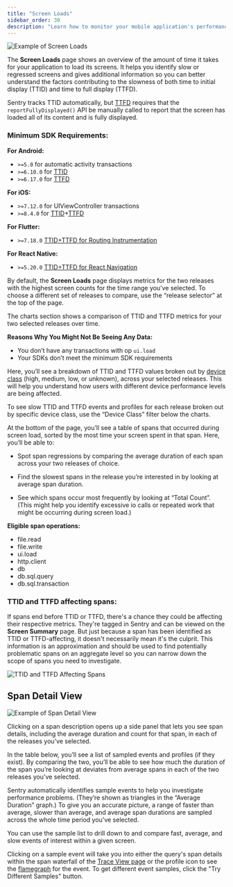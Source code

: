 ```yaml
---
title: "Screen Loads"
sidebar_order: 30
description: "Learn how to monitor your mobile application's performance by using Screen Loads to get better visibility on your application's TTID and TTFD performance."
---
```


<Include name="feature-limited-on-team-retention.mdx" />

![Example of Screen Loads](./img/screen-loads.png)

The **Screen Loads** page shows an overview of the amount of time it takes for your application to load its screens. It helps you identify slow or regressed screens and gives additional information so you can better understand the factors contributing to the slowness of both time to initial display (TTID) and time to full display (TTFD).

Sentry tracks TTID automatically, but [TTFD](/product/insights/mobile-vitals/#time-to-initial-display-and-time-to-full-display) requires that the `reportFullyDisplayed()` API be manually called to report that the screen has loaded all of its content and is fully displayed.

### Minimum SDK Requirements:

**For Android:**

- `>=5.0` for automatic activity transactions
- `>=6.10.0` for [TTID](/platforms/android/tracing/instrumentation/automatic-instrumentation/#time-to-initial-display)
- `>=6.17.0` for [TTFD](/platforms/android/tracing/instrumentation/automatic-instrumentation/#time-to-full-display)

**For iOS:**

- `>=7.12.0` for UIViewController transactions
- `>=8.4.0` for [TTID](/platforms/apple/guides/ios/tracing/instrumentation/automatic-instrumentation/#time-to-initial-display)+[TTFD](/platforms/apple/guides/ios/tracing/instrumentation/automatic-instrumentation/#time-to-full-display)

**For Flutter:**

- `>=7.18.0` [TTID+TTFD for Routing Instrumentation](/platforms/flutter/integrations/routing-instrumentation/#time-to-initial-display)

**For React Native:**

- `>=5.20.0` [TTID+TTFD for React Navigation](/platforms/react-native/performance/instrumentation/time-to-display/)

By default, the **Screen Loads** page displays metrics for the two releases with the highest screen counts for the time range you’ve selected. To choose a different set of releases to compare, use the “release selector” at the top of the page.

The charts section shows a comparison of TTID and TTFD metrics for your two selected releases over time.

**Reasons Why You Might Not Be Seeing Any Data:**

- You don’t have any transactions with op `ui.load`
- Your SDKs don’t meet the minimum SDK requirements


 Here, you’ll see a breakdown of TTID and TTFD values broken out by [device class](/concepts/search/searchable-properties/#device-classification) (high, medium, low, or unknown), across your selected releases. This will help you understand how users with different device performance levels are being affected.

To see slow TTID and TTFD events and profiles for each release broken out by specific device class, use the “Device Class” filter below the charts.

At the bottom of the page, you’ll see a table of spans that occurred during screen load, sorted by the most time your screen spent in that span. Here, you’ll be able to:

- Spot span regressions by comparing the average duration of each span across your two releases of choice.

- Find the slowest spans in the release you’re interested in by looking at average span duration.

- See which spans occur most frequently by looking at “Total Count”. (This might help you identify excessive io calls or repeated work that might be occurring during screen load.)

**Eligible span operations:**

- file.read
- file.write
- ui.load
- http.client
- db
- db.sql.query
- db.sql.transaction

### TTID and TTFD affecting spans:

If spans end before TTID or TTFD, there's a chance they could be affecting their respective metrics. They're tagged in Sentry and can be viewed on the **Screen Summary** page. But just because a span has been identified as TTID or TTFD-affecting, it doesn't necessarily mean it's the culprit. This information is an approximation and should be used to find potentially problematic spans on an aggregate level so you can narrow down the scope of spans you need to investigate.

![TTID and TTFD Affecting Spans](./img/ttid-ttfd-affecting-spans.png)

## Span Detail View

![Example of Span Detail View](./img/screen-loads-span-detail.png)

Clicking on a span description opens up a side panel that lets you see span details, including the average duration and count for that span, in each of the releases you’ve selected.

In the table below, you’ll see a list of sampled events and profiles (if they exist). By comparing the two, you’ll be able to see how much the duration of the span you’re looking at deviates from average spans in each of the two releases you’ve selected.

Sentry automatically identifies sample events to help you investigate performance problems. (They’re shown as triangles in the “Average Duration” graph.) To give you an accurate picture, a range of faster than average, slower than average, and average span durations are sampled across the whole time period you’ve selected.

You can use the sample list to drill down to and compare fast, average, and slow events of interest within a given screen.

Clicking on a sample event will take you into either the query's span details within the span waterfall of the [Trace View page](/concepts/key-terms/tracing/trace-view/) or the profile icon to see the [flamegraph](/product/explore/profiling/flame-charts-graphs/) for the event. To get different event samples, click the "Try Different Samples" button.
